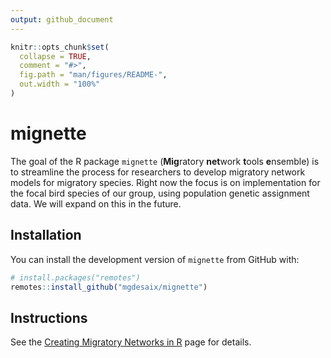 ```yaml
---
output: github_document
---
```


<!-- README.md is generated from README.Rmd. Please edit that file -->

```r
knitr::opts_chunk$set(
  collapse = TRUE,
  comment = "#>",
  fig.path = "man/figures/README-",
  out.width = "100%"
)
```

# mignette

<!-- badges: start -->
<!-- badges: end -->


The goal of the R package `mignette` (**Mig**ratory **net**work **t**ools **e**nsemble) is to streamline the process for researchers to develop migratory network models for migratory species. Right now the focus is on implementation for the focal bird species of our group, using population genetic assignment data. We will expand on this in the future.

## Installation

You can install the development version of `mignette` from GitHub with:

``` r
# install.packages("remotes")
remotes::install_github("mgdesaix/mignette")
```

## Instructions

See the [Creating Migratory Networks in R](https://mgdesaix.github.io/connectivity-book/) page for details.
